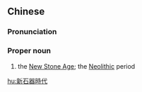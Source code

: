 {{also|新石器时代}}
==Chinese==
{{zh-forms|s=新石器时代|type=14}}

===Pronunciation===
{{zh-pron
|m=Xīnshíqì Shídài
|c=san1 sek6 hei3 si4 doi6
|cat=propn
}}

===Proper noun===
{{zh-proper noun}}

# the [[New Stone Age]]; the [[Neolithic]] period

[[hu:新石器時代]]